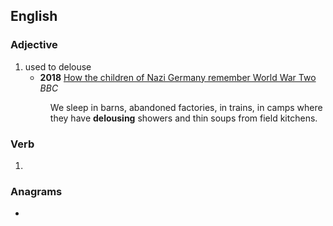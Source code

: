 ==English==
===Adjective===
{{en-adj}}
#used to delouse
#*'''2018''' [http://www.bbc.com/culture/story/20180123-how-the-children-of-nazi-germany-remember-world-war-two How the children of Nazi Germany remember World War Two] ''BBC''
#:We sleep in barns, abandoned factories, in trains, in camps where they have '''delousing''' showers and thin soups from field kitchens.

===Verb===
{{head|en|present participle}}

# {{present participle of|delouse|lang=en|nocat=1}}

===Anagrams===
* {{anagrams|en|a=degilnosu|desouling}}